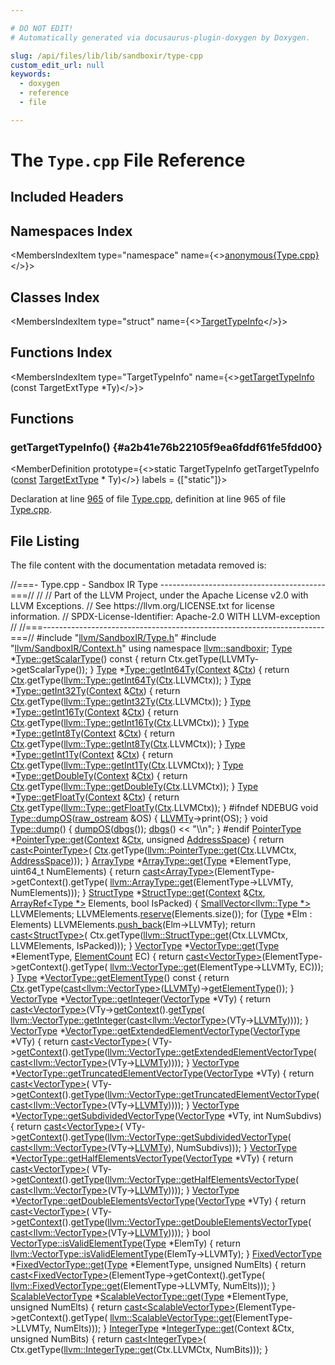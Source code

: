```yaml
---

# DO NOT EDIT!
# Automatically generated via docusaurus-plugin-doxygen by Doxygen.

slug: /api/files/lib/lib/sandboxir/type-cpp
custom_edit_url: null
keywords:
  - doxygen
  - reference
  - file

---
```





# The `Type.cpp` File Reference

<DoxygenPage pluginConfig={pluginConfig}>



## Included Headers

<IncludesList>
<IncludesListItem
  filePath="llvm/IR/Type.h"
  permalink="/docs/api/files/include/include/llvm/include/llvm/ir/type-h"
  isLocal="true" />
<IncludesListItem
  filePath="LLVMContextImpl.h"
  permalink="/docs/api/files/lib/lib/ir/llvmcontextimpl-h"
  isLocal="true" />
<IncludesListItem
  filePath="llvm/ADT/APInt.h"
  permalink="/docs/api/files/include/include/llvm/include/llvm/adt/apint-h"
  isLocal="true" />
<IncludesListItem
  filePath="llvm/ADT/SetVector.h"
  permalink="/docs/api/files/include/include/llvm/include/llvm/adt/setvector-h"
  isLocal="true" />
<IncludesListItem
  filePath="llvm/ADT/SmallString.h"
  permalink="/docs/api/files/include/include/llvm/include/llvm/adt/smallstring-h"
  isLocal="true" />
<IncludesListItem
  filePath="llvm/ADT/StringMap.h"
  permalink="/docs/api/files/include/include/llvm/include/llvm/adt/stringmap-h"
  isLocal="true" />
<IncludesListItem
  filePath="llvm/ADT/StringRef.h"
  permalink="/docs/api/files/include/include/llvm/include/llvm/adt/stringref-h"
  isLocal="true" />
<IncludesListItem
  filePath="llvm/IR/Constant.h"
  permalink="/docs/api/files/include/include/llvm/include/llvm/ir/constant-h"
  isLocal="true" />
<IncludesListItem
  filePath="llvm/IR/Constants.h"
  permalink="/docs/api/files/include/include/llvm/include/llvm/ir/constants-h"
  isLocal="true" />
<IncludesListItem
  filePath="llvm/IR/DerivedTypes.h"
  permalink="/docs/api/files/include/include/llvm/include/llvm/ir/derivedtypes-h"
  isLocal="true" />
<IncludesListItem
  filePath="llvm/IR/LLVMContext.h"
  permalink="/docs/api/files/include/include/llvm/include/llvm/ir/llvmcontext-h"
  isLocal="true" />
<IncludesListItem
  filePath="llvm/IR/Value.h"
  permalink="/docs/api/files/include/include/llvm/include/llvm/ir/value-h"
  isLocal="true" />
<IncludesListItem
  filePath="llvm/Support/Casting.h"
  permalink="/docs/api/files/include/include/llvm/include/llvm/support/casting-h"
  isLocal="true" />
<IncludesListItem
  filePath="llvm/Support/Error.h"
  permalink="/docs/api/files/include/include/llvm/include/llvm/support/error-h"
  isLocal="true" />
<IncludesListItem
  filePath="llvm/Support/TypeSize.h"
  permalink="/docs/api/files/include/include/llvm/include/llvm/support/typesize-h"
  isLocal="true" />
<IncludesListItem
  filePath="llvm/Support/raw_ostream.h"
  permalink="/docs/api/files/include/include/llvm/include/llvm/support/raw-ostream-h"
  isLocal="true" />
<IncludesListItem
  filePath="llvm/TargetParser/RISCVTargetParser.h"
  permalink="/docs/api/files/include/include/llvm/include/llvm/targetparser/riscvtargetparser-h"
  isLocal="true" />
<IncludesListItem
  filePath="cassert"
  permalink=""
  isLocal="false" />
<IncludesListItem
  filePath="utility"
  permalink=""
  isLocal="false" />
<IncludesListItem
  filePath="llvm/SandboxIR/Type.h"
  permalink="/docs/api/files/include/include/llvm/include/llvm/sandboxir/type-h"
  isLocal="true" />
<IncludesListItem
  filePath="llvm/SandboxIR/Context.h"
  permalink="/docs/api/files/include/include/llvm/include/llvm/sandboxir/context-h"
  isLocal="true" />
</IncludesList>

## Namespaces Index

<MembersIndex>

<MembersIndexItem
  type="namespace"
  name={<><a href="/docs/api/namespaces/anonymous-type-cpp-">anonymous&#123;Type.cpp&#125;</a></>}>
</MembersIndexItem>

</MembersIndex>

## Classes Index

<MembersIndex>

<MembersIndexItem
  type="struct"
  name={<><a href="/docs/api/structs/anonymous-namespace-type-cpp-/targettypeinfo">TargetTypeInfo</a></>}>
</MembersIndexItem>

</MembersIndex>

## Functions Index

<MembersIndex>

<MembersIndexItem
  type="TargetTypeInfo"
  name={<><a href="#a2b41e76b22105f9ea6fddf61fe5fdd00">getTargetTypeInfo</a> (const TargetExtType &#42;Ty)</>}>
</MembersIndexItem>

</MembersIndex>


<SectionDefinition>

## Functions

### getTargetTypeInfo() {#a2b41e76b22105f9ea6fddf61fe5fdd00}

<MemberDefinition
  prototype={<>static TargetTypeInfo getTargetTypeInfo (<a href="/docs/api/files/lib/lib/target/lib/target/aarch64/aarch64promoteconstant-cpp/#a90f8350fecae261c25be85d38b451bff">const</a> <a href="/docs/api/classes/llvm/targetexttype">TargetExtType</a> &#42; Ty)</>}
  labels = {["static"]}>

Declaration at line <a href="/docs/api/files/lib/lib/ir/type-cpp/#l00965">965</a> of file <a href="/docs/api/files/lib/lib/ir/type-cpp">Type.cpp</a>, definition at line 965 of file <a href="/docs/api/files/lib/lib/sandboxir/type-cpp">Type.cpp</a>.
</MemberDefinition>

</SectionDefinition>

## File Listing

The file content with the documentation metadata removed is:

<ProgramListing>

<Link id="l00001" /><CodeLine lineNumber="1"><Highlight kind="comment">//===- Type.cpp - Sandbox IR Type -----------------------------------------===//</Highlight><Highlight kind="normal"></Highlight></CodeLine>
<Link id="l00002" /><CodeLine lineNumber="2"><Highlight kind="normal"></Highlight><Highlight kind="comment">//</Highlight><Highlight kind="normal"></Highlight></CodeLine>
<Link id="l00003" /><CodeLine lineNumber="3"><Highlight kind="normal"></Highlight><Highlight kind="comment">// Part of the LLVM Project, under the Apache License v2.0 with LLVM Exceptions.</Highlight><Highlight kind="normal"></Highlight></CodeLine>
<Link id="l00004" /><CodeLine lineNumber="4"><Highlight kind="normal"></Highlight><Highlight kind="comment">// See https://llvm.org/LICENSE.txt for license information.</Highlight><Highlight kind="normal"></Highlight></CodeLine>
<Link id="l00005" /><CodeLine lineNumber="5"><Highlight kind="normal"></Highlight><Highlight kind="comment">// SPDX-License-Identifier: Apache-2.0 WITH LLVM-exception</Highlight><Highlight kind="normal"></Highlight></CodeLine>
<Link id="l00006" /><CodeLine lineNumber="6"><Highlight kind="normal"></Highlight><Highlight kind="comment">//</Highlight><Highlight kind="normal"></Highlight></CodeLine>
<Link id="l00007" /><CodeLine lineNumber="7"><Highlight kind="normal"></Highlight><Highlight kind="comment">//===----------------------------------------------------------------------===//</Highlight><Highlight kind="normal"></Highlight></CodeLine>
<Link id="l00008" /><CodeLine lineNumber="8"><Highlight kind="normal"></Highlight></CodeLine>
<Link id="l00009" /><CodeLine lineNumber="9"><Highlight kind="normal"></Highlight><Highlight kind="preprocessor">#include &quot;<a href="/docs/api/files/include/include/llvm/include/llvm/sandboxir/type-h">llvm/SandboxIR/Type.h</a>&quot;</Highlight><Highlight kind="normal"></Highlight></CodeLine>
<Link id="l00010" /><CodeLine lineNumber="10"><Highlight kind="normal"></Highlight><Highlight kind="preprocessor">#include &quot;<a href="/docs/api/files/include/include/llvm/include/llvm/sandboxir/context-h">llvm/SandboxIR/Context.h</a>&quot;</Highlight><Highlight kind="normal"></Highlight></CodeLine>
<Link id="l00011" /><CodeLine lineNumber="11"><Highlight kind="normal"></Highlight></CodeLine>
<Link id="l00012" /><CodeLine lineNumber="12"><Highlight kind="normal"></Highlight><Highlight kind="keyword">using namespace </Highlight><Highlight kind="normal"><a href="/docs/api/namespaces/llvm/sandboxir">llvm::sandboxir</a>;</Highlight></CodeLine>
<Link id="l00013" /><CodeLine lineNumber="13"><Highlight kind="normal"></Highlight></CodeLine>
<Link id="l00014" /><CodeLine lineNumber="14"><Highlight kind="normal"><a href="/docs/api/classes/llvm/type">Type</a> &#42;<a href="/docs/api/classes/llvm/sandboxir/type/#abecc000cb4767b88afe6f189716ae698">Type::getScalarType</a>()</Highlight><Highlight kind="keyword"> const </Highlight><Highlight kind="normal">&#123;</Highlight></CodeLine>
<Link id="l00015" /><CodeLine lineNumber="15"><Highlight kind="normal">  </Highlight><Highlight kind="keywordflow">return</Highlight><Highlight kind="normal"> Ctx.getType(LLVMTy-&gt;getScalarType());</Highlight></CodeLine>
<Link id="l00016" /><CodeLine lineNumber="16"><Highlight kind="normal">&#125;</Highlight></CodeLine>
<Link id="l00017" /><CodeLine lineNumber="17"><Highlight kind="normal"></Highlight></CodeLine>
<Link id="l00018" /><CodeLine lineNumber="18" lineLink="/docs/api/classes/llvm/sandboxir/type/#aa3741ff4c00516153fc0d9285a1e4c9e"><Highlight kind="normal"><a href="/docs/api/classes/llvm/sandboxir/type/#a386a56204d7dd7077ca711aff3c78d55">Type</a> &#42;<a href="/docs/api/classes/llvm/type/#a05186fa23e4d11b9855a9599ba87a4b7">Type::getInt64Ty</a>(<a href="/docs/api/classes/llvm/sandboxir/type/#ac26c806e60ca4a0547680edb68f6e39b">Context</a> &amp;<a href="/docs/api/classes/llvm/sandboxir/type/#ae616c2dab17f3dc139020928ef67ecaa">Ctx</a>) &#123;</Highlight></CodeLine>
<Link id="l00019" /><CodeLine lineNumber="19"><Highlight kind="normal">  </Highlight><Highlight kind="keywordflow">return</Highlight><Highlight kind="normal"> <a href="/docs/api/classes/llvm/sandboxir/type/#ae616c2dab17f3dc139020928ef67ecaa">Ctx</a>.getType(<a href="/docs/api/classes/llvm/type/#a05186fa23e4d11b9855a9599ba87a4b7">llvm::Type::getInt64Ty</a>(<a href="/docs/api/classes/llvm/sandboxir/type/#ae616c2dab17f3dc139020928ef67ecaa">Ctx</a>.LLVMCtx));</Highlight></CodeLine>
<Link id="l00020" /><CodeLine lineNumber="20"><Highlight kind="normal">&#125;</Highlight></CodeLine>
<Link id="l00021" /><CodeLine lineNumber="21" lineLink="/docs/api/classes/llvm/sandboxir/type/#a8ba4ed00f8805b525fb7b4497a527876"><Highlight kind="normal"><a href="/docs/api/classes/llvm/sandboxir/type/#a386a56204d7dd7077ca711aff3c78d55">Type</a> &#42;<a href="/docs/api/classes/llvm/type/#a30dd396c5b40cd86c1591872e574ccdf">Type::getInt32Ty</a>(<a href="/docs/api/classes/llvm/sandboxir/type/#ac26c806e60ca4a0547680edb68f6e39b">Context</a> &amp;<a href="/docs/api/classes/llvm/sandboxir/type/#ae616c2dab17f3dc139020928ef67ecaa">Ctx</a>) &#123;</Highlight></CodeLine>
<Link id="l00022" /><CodeLine lineNumber="22"><Highlight kind="normal">  </Highlight><Highlight kind="keywordflow">return</Highlight><Highlight kind="normal"> <a href="/docs/api/classes/llvm/sandboxir/type/#ae616c2dab17f3dc139020928ef67ecaa">Ctx</a>.getType(<a href="/docs/api/classes/llvm/type/#a30dd396c5b40cd86c1591872e574ccdf">llvm::Type::getInt32Ty</a>(<a href="/docs/api/classes/llvm/sandboxir/type/#ae616c2dab17f3dc139020928ef67ecaa">Ctx</a>.LLVMCtx));</Highlight></CodeLine>
<Link id="l00023" /><CodeLine lineNumber="23"><Highlight kind="normal">&#125;</Highlight></CodeLine>
<Link id="l00024" /><CodeLine lineNumber="24" lineLink="/docs/api/classes/llvm/sandboxir/type/#af9ef9c2652adaeee5bf72525dbd10677"><Highlight kind="normal"><a href="/docs/api/classes/llvm/sandboxir/type/#a386a56204d7dd7077ca711aff3c78d55">Type</a> &#42;<a href="/docs/api/classes/llvm/type/#a87f56db834c58ca630624956ecf6972f">Type::getInt16Ty</a>(<a href="/docs/api/classes/llvm/sandboxir/type/#ac26c806e60ca4a0547680edb68f6e39b">Context</a> &amp;<a href="/docs/api/classes/llvm/sandboxir/type/#ae616c2dab17f3dc139020928ef67ecaa">Ctx</a>) &#123;</Highlight></CodeLine>
<Link id="l00025" /><CodeLine lineNumber="25"><Highlight kind="normal">  </Highlight><Highlight kind="keywordflow">return</Highlight><Highlight kind="normal"> <a href="/docs/api/classes/llvm/sandboxir/type/#ae616c2dab17f3dc139020928ef67ecaa">Ctx</a>.getType(<a href="/docs/api/classes/llvm/type/#a87f56db834c58ca630624956ecf6972f">llvm::Type::getInt16Ty</a>(<a href="/docs/api/classes/llvm/sandboxir/type/#ae616c2dab17f3dc139020928ef67ecaa">Ctx</a>.LLVMCtx));</Highlight></CodeLine>
<Link id="l00026" /><CodeLine lineNumber="26"><Highlight kind="normal">&#125;</Highlight></CodeLine>
<Link id="l00027" /><CodeLine lineNumber="27" lineLink="/docs/api/classes/llvm/sandboxir/type/#a53974d47ba590e4418c5952730fd9559"><Highlight kind="normal"><a href="/docs/api/classes/llvm/sandboxir/type/#a386a56204d7dd7077ca711aff3c78d55">Type</a> &#42;<a href="/docs/api/classes/llvm/type/#a7ba5de75f50bb4a4ba920698edf39b28">Type::getInt8Ty</a>(<a href="/docs/api/classes/llvm/sandboxir/type/#ac26c806e60ca4a0547680edb68f6e39b">Context</a> &amp;<a href="/docs/api/classes/llvm/sandboxir/type/#ae616c2dab17f3dc139020928ef67ecaa">Ctx</a>) &#123;</Highlight></CodeLine>
<Link id="l00028" /><CodeLine lineNumber="28"><Highlight kind="normal">  </Highlight><Highlight kind="keywordflow">return</Highlight><Highlight kind="normal"> <a href="/docs/api/classes/llvm/sandboxir/type/#ae616c2dab17f3dc139020928ef67ecaa">Ctx</a>.getType(<a href="/docs/api/classes/llvm/type/#a7ba5de75f50bb4a4ba920698edf39b28">llvm::Type::getInt8Ty</a>(<a href="/docs/api/classes/llvm/sandboxir/type/#ae616c2dab17f3dc139020928ef67ecaa">Ctx</a>.LLVMCtx));</Highlight></CodeLine>
<Link id="l00029" /><CodeLine lineNumber="29"><Highlight kind="normal">&#125;</Highlight></CodeLine>
<Link id="l00030" /><CodeLine lineNumber="30" lineLink="/docs/api/classes/llvm/sandboxir/type/#a75eedc5667cb22e709e89fef21c08ee5"><Highlight kind="normal"><a href="/docs/api/classes/llvm/sandboxir/type/#a386a56204d7dd7077ca711aff3c78d55">Type</a> &#42;<a href="/docs/api/classes/llvm/type/#aa75984a442f2379de0c66018201fa628">Type::getInt1Ty</a>(<a href="/docs/api/classes/llvm/sandboxir/type/#ac26c806e60ca4a0547680edb68f6e39b">Context</a> &amp;<a href="/docs/api/classes/llvm/sandboxir/type/#ae616c2dab17f3dc139020928ef67ecaa">Ctx</a>) &#123;</Highlight></CodeLine>
<Link id="l00031" /><CodeLine lineNumber="31"><Highlight kind="normal">  </Highlight><Highlight kind="keywordflow">return</Highlight><Highlight kind="normal"> <a href="/docs/api/classes/llvm/sandboxir/type/#ae616c2dab17f3dc139020928ef67ecaa">Ctx</a>.getType(<a href="/docs/api/classes/llvm/type/#aa75984a442f2379de0c66018201fa628">llvm::Type::getInt1Ty</a>(<a href="/docs/api/classes/llvm/sandboxir/type/#ae616c2dab17f3dc139020928ef67ecaa">Ctx</a>.LLVMCtx));</Highlight></CodeLine>
<Link id="l00032" /><CodeLine lineNumber="32"><Highlight kind="normal">&#125;</Highlight></CodeLine>
<Link id="l00033" /><CodeLine lineNumber="33" lineLink="/docs/api/classes/llvm/sandboxir/type/#a57e9061fb6d18ee131661f3c68a66eb2"><Highlight kind="normal"><a href="/docs/api/classes/llvm/sandboxir/type/#a386a56204d7dd7077ca711aff3c78d55">Type</a> &#42;<a href="/docs/api/classes/llvm/type/#acb145f988329d1d621f73abcafea21d8">Type::getDoubleTy</a>(<a href="/docs/api/classes/llvm/sandboxir/type/#ac26c806e60ca4a0547680edb68f6e39b">Context</a> &amp;<a href="/docs/api/classes/llvm/sandboxir/type/#ae616c2dab17f3dc139020928ef67ecaa">Ctx</a>) &#123;</Highlight></CodeLine>
<Link id="l00034" /><CodeLine lineNumber="34"><Highlight kind="normal">  </Highlight><Highlight kind="keywordflow">return</Highlight><Highlight kind="normal"> <a href="/docs/api/classes/llvm/sandboxir/type/#ae616c2dab17f3dc139020928ef67ecaa">Ctx</a>.getType(<a href="/docs/api/classes/llvm/type/#acb145f988329d1d621f73abcafea21d8">llvm::Type::getDoubleTy</a>(<a href="/docs/api/classes/llvm/sandboxir/type/#ae616c2dab17f3dc139020928ef67ecaa">Ctx</a>.LLVMCtx));</Highlight></CodeLine>
<Link id="l00035" /><CodeLine lineNumber="35"><Highlight kind="normal">&#125;</Highlight></CodeLine>
<Link id="l00036" /><CodeLine lineNumber="36" lineLink="/docs/api/classes/llvm/sandboxir/type/#af4125c0ca2f91c4d506cfabc64fa4b20"><Highlight kind="normal"><a href="/docs/api/classes/llvm/sandboxir/type/#a386a56204d7dd7077ca711aff3c78d55">Type</a> &#42;<a href="/docs/api/classes/llvm/type/#ad5e0fe0efdd88f98a5b5eb512d5351c2">Type::getFloatTy</a>(<a href="/docs/api/classes/llvm/sandboxir/type/#ac26c806e60ca4a0547680edb68f6e39b">Context</a> &amp;<a href="/docs/api/classes/llvm/sandboxir/type/#ae616c2dab17f3dc139020928ef67ecaa">Ctx</a>) &#123;</Highlight></CodeLine>
<Link id="l00037" /><CodeLine lineNumber="37"><Highlight kind="normal">  </Highlight><Highlight kind="keywordflow">return</Highlight><Highlight kind="normal"> <a href="/docs/api/classes/llvm/sandboxir/type/#ae616c2dab17f3dc139020928ef67ecaa">Ctx</a>.getType(<a href="/docs/api/classes/llvm/type/#ad5e0fe0efdd88f98a5b5eb512d5351c2">llvm::Type::getFloatTy</a>(<a href="/docs/api/classes/llvm/sandboxir/type/#ae616c2dab17f3dc139020928ef67ecaa">Ctx</a>.LLVMCtx));</Highlight></CodeLine>
<Link id="l00038" /><CodeLine lineNumber="38"><Highlight kind="normal">&#125;</Highlight></CodeLine>
<Link id="l00039" /><CodeLine lineNumber="39" lineLink="/docs/api/classes/llvm/type/#a8afb3494f6f22e80508f1945a2466052"><Highlight kind="normal"></Highlight></CodeLine>
<Link id="l00040" /><CodeLine lineNumber="40"><Highlight kind="normal"></Highlight><Highlight kind="preprocessor">#ifndef NDEBUG</Highlight><Highlight kind="normal"></Highlight></CodeLine>
<Link id="l00041" /><CodeLine lineNumber="41" lineLink="/docs/api/classes/llvm/sandboxir/type/#ab65fd199fac3312ff9d0426dbae8cba8"><Highlight kind="normal"></Highlight><Highlight kind="keywordtype">void</Highlight><Highlight kind="normal"> <a href="/docs/api/classes/llvm/sandboxir/type/#ab65fd199fac3312ff9d0426dbae8cba8">Type::dumpOS</a>(<a href="/docs/api/classes/llvm/raw-ostream">raw&#95;ostream</a> &amp;OS) &#123; <a href="/docs/api/classes/llvm/sandboxir/type/#a330bbaf89b90196df6960be4724513c6">LLVMTy</a>-&gt;print(OS); &#125;</Highlight></CodeLine>
<Link id="l00042" /><CodeLine lineNumber="42" lineLink="/docs/api/classes/llvm/sandboxir/type/#a975aa15f5744af5a899e491135ab1384"><Highlight kind="normal"></Highlight><Highlight kind="keywordtype">void</Highlight><Highlight kind="normal"> <a href="/docs/api/classes/llvm/type/#a90c89709fd5e5e1d96455aec8b0c3916">Type::dump</a>() &#123;</Highlight></CodeLine>
<Link id="l00043" /><CodeLine lineNumber="43"><Highlight kind="normal">  <a href="/docs/api/namespaces/llvm/sandboxir/#aaf8e099af367077208606316ecceb9db">dumpOS</a>(<a href="/docs/api/namespaces/llvm/#a7c46c742c31be54870e2038048e6b391">dbgs</a>());</Highlight></CodeLine>
<Link id="l00044" /><CodeLine lineNumber="44"><Highlight kind="normal">  <a href="/docs/api/namespaces/llvm/#a7c46c742c31be54870e2038048e6b391">dbgs</a>() &lt;&lt; </Highlight><Highlight kind="stringliteral">&quot;\\n&quot;</Highlight><Highlight kind="normal">;</Highlight></CodeLine>
<Link id="l00045" /><CodeLine lineNumber="45"><Highlight kind="normal">&#125;</Highlight></CodeLine>
<Link id="l00046" /><CodeLine lineNumber="46"><Highlight kind="normal"></Highlight><Highlight kind="preprocessor">#endif</Highlight><Highlight kind="normal"></Highlight></CodeLine>
<Link id="l00047" /><CodeLine lineNumber="47"><Highlight kind="normal"></Highlight></CodeLine>
<Link id="l00048" /><CodeLine lineNumber="48" lineLink="/docs/api/classes/llvm/sandboxir/pointertype/#a6339a17772e61656c08fd77a488c9a50"><Highlight kind="normal"><a href="/docs/api/classes/llvm/sandboxir/type/#abb7721cfea46ef9d51188ae7df27cf17">PointerType</a> &#42;<a href="/docs/api/classes/llvm/pointertype/#a8d7f800be5fd53dcfcdcbdc6fd9ccfe3">PointerType::get</a>(<a href="/docs/api/classes/llvm/sandboxir/type/#ac26c806e60ca4a0547680edb68f6e39b">Context</a> &amp;<a href="/docs/api/classes/llvm/sandboxir/type/#ae616c2dab17f3dc139020928ef67ecaa">Ctx</a>, </Highlight><Highlight kind="keywordtype">unsigned</Highlight><Highlight kind="normal"> <a href="/docs/api/namespaces/llvm/nvptxas/#ad7d00b71af84502be65ae2de3f8d91dc">AddressSpace</a>) &#123;</Highlight></CodeLine>
<Link id="l00049" /><CodeLine lineNumber="49"><Highlight kind="normal">  </Highlight><Highlight kind="keywordflow">return</Highlight><Highlight kind="normal"> <a href="/docs/api/namespaces/llvm/#ac4fc845f5ed92de63cd4474f128f5fc5">cast&lt;PointerType&gt;</a>(</Highlight></CodeLine>
<Link id="l00050" /><CodeLine lineNumber="50"><Highlight kind="normal">      <a href="/docs/api/classes/llvm/sandboxir/type/#ae616c2dab17f3dc139020928ef67ecaa">Ctx</a>.getType(<a href="/docs/api/classes/llvm/pointertype/#a8d7f800be5fd53dcfcdcbdc6fd9ccfe3">llvm::PointerType::get</a>(<a href="/docs/api/classes/llvm/sandboxir/type/#ae616c2dab17f3dc139020928ef67ecaa">Ctx</a>.LLVMCtx, <a href="/docs/api/namespaces/llvm/nvptxas/#ad7d00b71af84502be65ae2de3f8d91dc">AddressSpace</a>)));</Highlight></CodeLine>
<Link id="l00051" /><CodeLine lineNumber="51"><Highlight kind="normal">&#125;</Highlight></CodeLine>
<Link id="l00052" /><CodeLine lineNumber="52"><Highlight kind="normal"></Highlight></CodeLine>
<Link id="l00053" /><CodeLine lineNumber="53"><Highlight kind="normal"><a href="/docs/api/classes/llvm/sandboxir/arraytype">ArrayType</a> &#42;<a href="/docs/api/classes/llvm/arraytype/#a309fed0882f9d27038ff2df2afed7a00">ArrayType::get</a>(<a href="/docs/api/classes/llvm/sandboxir/type">Type</a> &#42;ElementType, uint64&#95;t NumElements) &#123;</Highlight></CodeLine>
<Link id="l00054" /><CodeLine lineNumber="54"><Highlight kind="normal">  </Highlight><Highlight kind="keywordflow">return</Highlight><Highlight kind="normal"> <a href="/docs/api/namespaces/llvm/#ac4fc845f5ed92de63cd4474f128f5fc5">cast&lt;ArrayType&gt;</a>(ElementType-&gt;getContext().getType(</Highlight></CodeLine>
<Link id="l00055" /><CodeLine lineNumber="55"><Highlight kind="normal">      <a href="/docs/api/classes/llvm/arraytype/#a309fed0882f9d27038ff2df2afed7a00">llvm::ArrayType::get</a>(ElementType-&gt;LLVMTy, NumElements)));</Highlight></CodeLine>
<Link id="l00056" /><CodeLine lineNumber="56"><Highlight kind="normal">&#125;</Highlight></CodeLine>
<Link id="l00057" /><CodeLine lineNumber="57"><Highlight kind="normal"></Highlight></CodeLine>
<Link id="l00058" /><CodeLine lineNumber="58" lineLink="/docs/api/classes/llvm/sandboxir/structtype/#acdd011895dc673bd8b8edd5b8eaf871c"><Highlight kind="normal"><a href="/docs/api/classes/llvm/sandboxir/type/#ae4d805ae7a1735765e14164b42b58cce">StructType</a> &#42;<a href="/docs/api/classes/llvm/structtype/#a18fc4545474c6ebb6f7c547f64f4fb31">StructType::get</a>(<a href="/docs/api/classes/llvm/sandboxir/type/#ac26c806e60ca4a0547680edb68f6e39b">Context</a> &amp;<a href="/docs/api/classes/llvm/sandboxir/type/#ae616c2dab17f3dc139020928ef67ecaa">Ctx</a>, <a href="/docs/api/classes/llvm/arrayref">ArrayRef&lt;Type &#42;&gt;</a> Elements,</Highlight></CodeLine>
<Link id="l00059" /><CodeLine lineNumber="59"><Highlight kind="normal">                            </Highlight><Highlight kind="keywordtype">bool</Highlight><Highlight kind="normal"> IsPacked) &#123;</Highlight></CodeLine>
<Link id="l00060" /><CodeLine lineNumber="60"><Highlight kind="normal">  <a href="/docs/api/classes/llvm/smallvector">SmallVector&lt;llvm::Type &#42;&gt;</a> LLVMElements;</Highlight></CodeLine>
<Link id="l00061" /><CodeLine lineNumber="61"><Highlight kind="normal">  LLVMElements.<a href="/docs/api/classes/llvm/smallvectorimpl/#a499ea32ca1b8d16cedfe01d1e5b08f29">reserve</a>(Elements.size());</Highlight></CodeLine>
<Link id="l00062" /><CodeLine lineNumber="62" lineLink="/docs/api/classes/llvm/type/#a2ff127c9924cd3337080c4445c324aea"><Highlight kind="normal">  </Highlight><Highlight kind="keywordflow">for</Highlight><Highlight kind="normal"> (<a href="/docs/api/classes/llvm/type/#a817dfd76b27697e96a20f80f7bb68251">Type</a> &#42;Elm : Elements)</Highlight></CodeLine>
<Link id="l00063" /><CodeLine lineNumber="63"><Highlight kind="normal">    LLVMElements.<a href="/docs/api/classes/llvm/smallvectortemplatebase/#af42bfbc067df27c19ee2fc859df58799">push&#95;back</a>(Elm-&gt;LLVMTy);</Highlight></CodeLine>
<Link id="l00064" /><CodeLine lineNumber="64"><Highlight kind="normal">  </Highlight><Highlight kind="keywordflow">return</Highlight><Highlight kind="normal"> <a href="/docs/api/namespaces/llvm/#ac4fc845f5ed92de63cd4474f128f5fc5">cast&lt;StructType&gt;</a>(</Highlight></CodeLine>
<Link id="l00065" /><CodeLine lineNumber="65"><Highlight kind="normal">      Ctx.getType(<a href="/docs/api/classes/llvm/structtype/#a18fc4545474c6ebb6f7c547f64f4fb31">llvm::StructType::get</a>(Ctx.LLVMCtx, LLVMElements, IsPacked)));</Highlight></CodeLine>
<Link id="l00066" /><CodeLine lineNumber="66"><Highlight kind="normal">&#125;</Highlight></CodeLine>
<Link id="l00067" /><CodeLine lineNumber="67"><Highlight kind="normal"></Highlight></CodeLine>
<Link id="l00068" /><CodeLine lineNumber="68"><Highlight kind="normal"><a href="/docs/api/classes/llvm/vectortype">VectorType</a> &#42;<a href="/docs/api/classes/llvm/vectortype/#a861be1e2092622462053c6d31dddbfd5">VectorType::get</a>(<a href="/docs/api/classes/llvm/type">Type</a> &#42;ElementType, <a href="/docs/api/classes/llvm/elementcount">ElementCount</a> EC) &#123;</Highlight></CodeLine>
<Link id="l00069" /><CodeLine lineNumber="69"><Highlight kind="normal">  </Highlight><Highlight kind="keywordflow">return</Highlight><Highlight kind="normal"> <a href="/docs/api/namespaces/llvm/#ac4fc845f5ed92de63cd4474f128f5fc5">cast&lt;VectorType&gt;</a>(ElementType-&gt;getContext().getType(</Highlight></CodeLine>
<Link id="l00070" /><CodeLine lineNumber="70" lineLink="/docs/api/classes/llvm/type/#abc3508a388e7f7545f2a4c745f087916"><Highlight kind="normal">      <a href="/docs/api/classes/llvm/vectortype/#a861be1e2092622462053c6d31dddbfd5">llvm::VectorType::get</a>(ElementType-&gt;LLVMTy, EC)));</Highlight></CodeLine>
<Link id="l00071" /><CodeLine lineNumber="71"><Highlight kind="normal">&#125;</Highlight></CodeLine>
<Link id="l00072" /><CodeLine lineNumber="72"><Highlight kind="normal"></Highlight></CodeLine>
<Link id="l00073" /><CodeLine lineNumber="73" lineLink="/docs/api/classes/llvm/sandboxir/vectortype/#ae3f468d365ecf76cd72b905bbaaa30c8"><Highlight kind="normal"><a href="/docs/api/classes/llvm/sandboxir/type/#a386a56204d7dd7077ca711aff3c78d55">Type</a> &#42;<a href="/docs/api/classes/llvm/vectortype/#afdce715c901d62e2c1367a0ff5248175">VectorType::getElementType</a>()</Highlight><Highlight kind="keyword"> const </Highlight><Highlight kind="normal">&#123;</Highlight></CodeLine>
<Link id="l00074" /><CodeLine lineNumber="74"><Highlight kind="normal">  </Highlight><Highlight kind="keywordflow">return</Highlight><Highlight kind="normal"> <a href="/docs/api/classes/llvm/sandboxir/type/#ae616c2dab17f3dc139020928ef67ecaa">Ctx</a>.getType(<a href="/docs/api/namespaces/llvm/#ac4fc845f5ed92de63cd4474f128f5fc5">cast&lt;llvm::VectorType&gt;</a>(<a href="/docs/api/classes/llvm/sandboxir/type/#a330bbaf89b90196df6960be4724513c6">LLVMTy</a>)-&gt;<a href="/docs/api/classes/llvm/vectortype/#afdce715c901d62e2c1367a0ff5248175">getElementType</a>());</Highlight></CodeLine>
<Link id="l00075" /><CodeLine lineNumber="75" lineLink="/docs/api/classes/llvm/type/#a23e62ec586d4d045f4e0b7bfd1f04ce4"><Highlight kind="normal">&#125;</Highlight></CodeLine>
<Link id="l00076" /><CodeLine lineNumber="76" lineLink="/docs/api/classes/llvm/sandboxir/vectortype/#a78f34fdeeb7b2cc30adc895344d8df0f"><Highlight kind="normal"><a href="/docs/api/classes/llvm/sandboxir/type/#a86bc4b915455f6961b9259ac614979f3">VectorType</a> &#42;<a href="/docs/api/classes/llvm/vectortype/#a781c723920fb1d098c4d959f3218d9aa">VectorType::getInteger</a>(<a href="/docs/api/classes/llvm/sandboxir/type/#a86bc4b915455f6961b9259ac614979f3">VectorType</a> &#42;VTy) &#123;</Highlight></CodeLine>
<Link id="l00077" /><CodeLine lineNumber="77"><Highlight kind="normal">  </Highlight><Highlight kind="keywordflow">return</Highlight><Highlight kind="normal"> <a href="/docs/api/namespaces/llvm/#ac4fc845f5ed92de63cd4474f128f5fc5">cast&lt;VectorType&gt;</a>(VTy-&gt;<a href="/docs/api/classes/llvm/sandboxir/type/#ae662f556252fe75768094c7976518409">getContext</a>().<a href="/docs/api/classes/llvm/sandboxir/context/#a5d72c7051da5356cbfbfa16ecb7dca8a">getType</a>(</Highlight></CodeLine>
<Link id="l00078" /><CodeLine lineNumber="78"><Highlight kind="normal">      <a href="/docs/api/classes/llvm/vectortype/#a781c723920fb1d098c4d959f3218d9aa">llvm::VectorType::getInteger</a>(<a href="/docs/api/namespaces/llvm/#ac4fc845f5ed92de63cd4474f128f5fc5">cast&lt;llvm::VectorType&gt;</a>(VTy-&gt;<a href="/docs/api/classes/llvm/sandboxir/type/#a330bbaf89b90196df6960be4724513c6">LLVMTy</a>))));</Highlight></CodeLine>
<Link id="l00079" /><CodeLine lineNumber="79"><Highlight kind="normal">&#125;</Highlight></CodeLine>
<Link id="l00080" /><CodeLine lineNumber="80" lineLink="/docs/api/classes/llvm/sandboxir/vectortype/#ac96d755c768edd2cde7743330bbb6f5a"><Highlight kind="normal"><a href="/docs/api/classes/llvm/sandboxir/type/#a86bc4b915455f6961b9259ac614979f3">VectorType</a> &#42;<a href="/docs/api/classes/llvm/vectortype/#a3b1f5f847d812d85eaaa8a19bd01bcf4">VectorType::getExtendedElementVectorType</a>(<a href="/docs/api/classes/llvm/sandboxir/type/#a86bc4b915455f6961b9259ac614979f3">VectorType</a> &#42;VTy) &#123;</Highlight></CodeLine>
<Link id="l00081" /><CodeLine lineNumber="81"><Highlight kind="normal">  </Highlight><Highlight kind="keywordflow">return</Highlight><Highlight kind="normal"> <a href="/docs/api/namespaces/llvm/#ac4fc845f5ed92de63cd4474f128f5fc5">cast&lt;VectorType&gt;</a>(</Highlight></CodeLine>
<Link id="l00082" /><CodeLine lineNumber="82"><Highlight kind="normal">      VTy-&gt;<a href="/docs/api/classes/llvm/sandboxir/type/#ae662f556252fe75768094c7976518409">getContext</a>().<a href="/docs/api/classes/llvm/sandboxir/context/#a5d72c7051da5356cbfbfa16ecb7dca8a">getType</a>(<a href="/docs/api/classes/llvm/vectortype/#a3b1f5f847d812d85eaaa8a19bd01bcf4">llvm::VectorType::getExtendedElementVectorType</a>(</Highlight></CodeLine>
<Link id="l00083" /><CodeLine lineNumber="83"><Highlight kind="normal">          <a href="/docs/api/namespaces/llvm/#ac4fc845f5ed92de63cd4474f128f5fc5">cast&lt;llvm::VectorType&gt;</a>(VTy-&gt;<a href="/docs/api/classes/llvm/sandboxir/type/#a330bbaf89b90196df6960be4724513c6">LLVMTy</a>))));</Highlight></CodeLine>
<Link id="l00084" /><CodeLine lineNumber="84"><Highlight kind="normal">&#125;</Highlight></CodeLine>
<Link id="l00085" /><CodeLine lineNumber="85" lineLink="/docs/api/classes/llvm/sandboxir/vectortype/#a950c035ff5222db07c7cc70a8d755e40"><Highlight kind="normal"><a href="/docs/api/classes/llvm/sandboxir/type/#a86bc4b915455f6961b9259ac614979f3">VectorType</a> &#42;<a href="/docs/api/classes/llvm/vectortype/#aa0f42bf1b84f6c3dac6c70d2cc7f92bc">VectorType::getTruncatedElementVectorType</a>(<a href="/docs/api/classes/llvm/sandboxir/type/#a86bc4b915455f6961b9259ac614979f3">VectorType</a> &#42;VTy) &#123;</Highlight></CodeLine>
<Link id="l00086" /><CodeLine lineNumber="86" lineLink="/docs/api/classes/llvm/type/#ae7b43432683c09a40d81b9b245a05565"><Highlight kind="normal">  </Highlight><Highlight kind="keywordflow">return</Highlight><Highlight kind="normal"> <a href="/docs/api/namespaces/llvm/#ac4fc845f5ed92de63cd4474f128f5fc5">cast&lt;VectorType&gt;</a>(</Highlight></CodeLine>
<Link id="l00087" /><CodeLine lineNumber="87"><Highlight kind="normal">      VTy-&gt;<a href="/docs/api/classes/llvm/sandboxir/type/#ae662f556252fe75768094c7976518409">getContext</a>().<a href="/docs/api/classes/llvm/sandboxir/context/#a5d72c7051da5356cbfbfa16ecb7dca8a">getType</a>(<a href="/docs/api/classes/llvm/vectortype/#aa0f42bf1b84f6c3dac6c70d2cc7f92bc">llvm::VectorType::getTruncatedElementVectorType</a>(</Highlight></CodeLine>
<Link id="l00088" /><CodeLine lineNumber="88"><Highlight kind="normal">          <a href="/docs/api/namespaces/llvm/#ac4fc845f5ed92de63cd4474f128f5fc5">cast&lt;llvm::VectorType&gt;</a>(VTy-&gt;<a href="/docs/api/classes/llvm/sandboxir/type/#a330bbaf89b90196df6960be4724513c6">LLVMTy</a>))));</Highlight></CodeLine>
<Link id="l00089" /><CodeLine lineNumber="89"><Highlight kind="normal">&#125;</Highlight></CodeLine>
<Link id="l00090" /><CodeLine lineNumber="90" lineLink="/docs/api/classes/llvm/sandboxir/vectortype/#a2b3fb17faf3c8e599183efe5cbeb41ce"><Highlight kind="normal"><a href="/docs/api/classes/llvm/sandboxir/type/#a86bc4b915455f6961b9259ac614979f3">VectorType</a> &#42;<a href="/docs/api/classes/llvm/vectortype/#a62425c077bf32e483e2e041e26bce530">VectorType::getSubdividedVectorType</a>(<a href="/docs/api/classes/llvm/sandboxir/type/#a86bc4b915455f6961b9259ac614979f3">VectorType</a> &#42;VTy,</Highlight></CodeLine>
<Link id="l00091" /><CodeLine lineNumber="91" lineLink="/docs/api/classes/llvm/type/#a2f0388b8315300b55a8833caf090ef71"><Highlight kind="normal">                                                </Highlight><Highlight kind="keywordtype">int</Highlight><Highlight kind="normal"> NumSubdivs) &#123;</Highlight></CodeLine>
<Link id="l00092" /><CodeLine lineNumber="92"><Highlight kind="normal">  </Highlight><Highlight kind="keywordflow">return</Highlight><Highlight kind="normal"> <a href="/docs/api/namespaces/llvm/#ac4fc845f5ed92de63cd4474f128f5fc5">cast&lt;VectorType&gt;</a>(</Highlight></CodeLine>
<Link id="l00093" /><CodeLine lineNumber="93"><Highlight kind="normal">      VTy-&gt;<a href="/docs/api/classes/llvm/sandboxir/type/#ae662f556252fe75768094c7976518409">getContext</a>().<a href="/docs/api/classes/llvm/sandboxir/context/#a5d72c7051da5356cbfbfa16ecb7dca8a">getType</a>(<a href="/docs/api/classes/llvm/vectortype/#a62425c077bf32e483e2e041e26bce530">llvm::VectorType::getSubdividedVectorType</a>(</Highlight></CodeLine>
<Link id="l00094" /><CodeLine lineNumber="94"><Highlight kind="normal">          <a href="/docs/api/namespaces/llvm/#ac4fc845f5ed92de63cd4474f128f5fc5">cast&lt;llvm::VectorType&gt;</a>(VTy-&gt;<a href="/docs/api/classes/llvm/sandboxir/type/#a330bbaf89b90196df6960be4724513c6">LLVMTy</a>), NumSubdivs)));</Highlight></CodeLine>
<Link id="l00095" /><CodeLine lineNumber="95"><Highlight kind="normal">&#125;</Highlight></CodeLine>
<Link id="l00096" /><CodeLine lineNumber="96" lineLink="/docs/api/classes/llvm/sandboxir/vectortype/#a9cd3c5065659bc840e36b5a96ec94d96"><Highlight kind="normal"><a href="/docs/api/classes/llvm/sandboxir/type/#a86bc4b915455f6961b9259ac614979f3">VectorType</a> &#42;<a href="/docs/api/classes/llvm/vectortype/#a12589d52afe7ea72485b0a431327a6e6">VectorType::getHalfElementsVectorType</a>(<a href="/docs/api/classes/llvm/sandboxir/type/#a86bc4b915455f6961b9259ac614979f3">VectorType</a> &#42;VTy) &#123;</Highlight></CodeLine>
<Link id="l00097" /><CodeLine lineNumber="97"><Highlight kind="normal">  </Highlight><Highlight kind="keywordflow">return</Highlight><Highlight kind="normal"> <a href="/docs/api/namespaces/llvm/#ac4fc845f5ed92de63cd4474f128f5fc5">cast&lt;VectorType&gt;</a>(</Highlight></CodeLine>
<Link id="l00098" /><CodeLine lineNumber="98"><Highlight kind="normal">      VTy-&gt;<a href="/docs/api/classes/llvm/sandboxir/type/#ae662f556252fe75768094c7976518409">getContext</a>().<a href="/docs/api/classes/llvm/sandboxir/context/#a5d72c7051da5356cbfbfa16ecb7dca8a">getType</a>(<a href="/docs/api/classes/llvm/vectortype/#a12589d52afe7ea72485b0a431327a6e6">llvm::VectorType::getHalfElementsVectorType</a>(</Highlight></CodeLine>
<Link id="l00099" /><CodeLine lineNumber="99"><Highlight kind="normal">          <a href="/docs/api/namespaces/llvm/#ac4fc845f5ed92de63cd4474f128f5fc5">cast&lt;llvm::VectorType&gt;</a>(VTy-&gt;<a href="/docs/api/classes/llvm/sandboxir/type/#a330bbaf89b90196df6960be4724513c6">LLVMTy</a>))));</Highlight></CodeLine>
<Link id="l00100" /><CodeLine lineNumber="100"><Highlight kind="normal">&#125;</Highlight></CodeLine>
<Link id="l00101" /><CodeLine lineNumber="101" lineLink="/docs/api/classes/llvm/sandboxir/vectortype/#a992f8e70b5847690ae8ddb8adadc3037"><Highlight kind="normal"><a href="/docs/api/classes/llvm/sandboxir/type/#a86bc4b915455f6961b9259ac614979f3">VectorType</a> &#42;<a href="/docs/api/classes/llvm/vectortype/#ac423a4165a8f57cd2865ef33dd9be484">VectorType::getDoubleElementsVectorType</a>(<a href="/docs/api/classes/llvm/sandboxir/type/#a86bc4b915455f6961b9259ac614979f3">VectorType</a> &#42;VTy) &#123;</Highlight></CodeLine>
<Link id="l00102" /><CodeLine lineNumber="102" lineLink="/docs/api/classes/llvm/type/#ae77d4c2d7f8556667a38ab71c72cb54f"><Highlight kind="normal">  </Highlight><Highlight kind="keywordflow">return</Highlight><Highlight kind="normal"> <a href="/docs/api/namespaces/llvm/#ac4fc845f5ed92de63cd4474f128f5fc5">cast&lt;VectorType&gt;</a>(</Highlight></CodeLine>
<Link id="l00103" /><CodeLine lineNumber="103"><Highlight kind="normal">      VTy-&gt;<a href="/docs/api/classes/llvm/sandboxir/type/#ae662f556252fe75768094c7976518409">getContext</a>().<a href="/docs/api/classes/llvm/sandboxir/context/#a5d72c7051da5356cbfbfa16ecb7dca8a">getType</a>(<a href="/docs/api/classes/llvm/vectortype/#ac423a4165a8f57cd2865ef33dd9be484">llvm::VectorType::getDoubleElementsVectorType</a>(</Highlight></CodeLine>
<Link id="l00104" /><CodeLine lineNumber="104"><Highlight kind="normal">          <a href="/docs/api/namespaces/llvm/#ac4fc845f5ed92de63cd4474f128f5fc5">cast&lt;llvm::VectorType&gt;</a>(VTy-&gt;<a href="/docs/api/classes/llvm/sandboxir/type/#a330bbaf89b90196df6960be4724513c6">LLVMTy</a>))));</Highlight></CodeLine>
<Link id="l00105" /><CodeLine lineNumber="105"><Highlight kind="normal">&#125;</Highlight></CodeLine>
<Link id="l00106" /><CodeLine lineNumber="106"><Highlight kind="normal"></Highlight><Highlight kind="keywordtype">bool</Highlight><Highlight kind="normal"> <a href="/docs/api/classes/llvm/vectortype/#aa6a2194fc011669faabe43322d7c6c5f">VectorType::isValidElementType</a>(<a href="/docs/api/classes/llvm/type">Type</a> &#42;ElemTy) &#123;</Highlight></CodeLine>
<Link id="l00107" /><CodeLine lineNumber="107" lineLink="/docs/api/classes/llvm/type/#adc21598ac33ea9d50f3a939f26a28940"><Highlight kind="normal">  </Highlight><Highlight kind="keywordflow">return</Highlight><Highlight kind="normal"> <a href="/docs/api/classes/llvm/vectortype/#aa6a2194fc011669faabe43322d7c6c5f">llvm::VectorType::isValidElementType</a>(ElemTy-&gt;LLVMTy);</Highlight></CodeLine>
<Link id="l00108" /><CodeLine lineNumber="108"><Highlight kind="normal">&#125;</Highlight></CodeLine>
<Link id="l00109" /><CodeLine lineNumber="109"><Highlight kind="normal"></Highlight></CodeLine>
<Link id="l00110" /><CodeLine lineNumber="110"><Highlight kind="normal"><a href="/docs/api/classes/llvm/fixedvectortype">FixedVectorType</a> &#42;<a href="/docs/api/classes/llvm/fixedvectortype/#af9a870d5df50fe0133a410b7c9114c80">FixedVectorType::get</a>(<a href="/docs/api/classes/llvm/type">Type</a> &#42;ElementType, </Highlight><Highlight kind="keywordtype">unsigned</Highlight><Highlight kind="normal"> NumElts) &#123;</Highlight></CodeLine>
<Link id="l00111" /><CodeLine lineNumber="111"><Highlight kind="normal">  </Highlight><Highlight kind="keywordflow">return</Highlight><Highlight kind="normal"> <a href="/docs/api/namespaces/llvm/#ac4fc845f5ed92de63cd4474f128f5fc5">cast&lt;FixedVectorType&gt;</a>(ElementType-&gt;getContext().getType(</Highlight></CodeLine>
<Link id="l00112" /><CodeLine lineNumber="112"><Highlight kind="normal">      <a href="/docs/api/classes/llvm/fixedvectortype/#af9a870d5df50fe0133a410b7c9114c80">llvm::FixedVectorType::get</a>(ElementType-&gt;LLVMTy, NumElts)));</Highlight></CodeLine>
<Link id="l00113" /><CodeLine lineNumber="113"><Highlight kind="normal">&#125;</Highlight></CodeLine>
<Link id="l00114" /><CodeLine lineNumber="114"><Highlight kind="normal"></Highlight></CodeLine>
<Link id="l00115" /><CodeLine lineNumber="115"><Highlight kind="normal"><a href="/docs/api/classes/llvm/scalablevectortype">ScalableVectorType</a> &#42;<a href="/docs/api/classes/llvm/scalablevectortype/#a5f6c82789f78714f2dfea41f443b99b7">ScalableVectorType::get</a>(<a href="/docs/api/classes/llvm/type">Type</a> &#42;ElementType,</Highlight></CodeLine>
<Link id="l00116" /><CodeLine lineNumber="116"><Highlight kind="normal">                                            </Highlight><Highlight kind="keywordtype">unsigned</Highlight><Highlight kind="normal"> NumElts) &#123;</Highlight></CodeLine>
<Link id="l00117" /><CodeLine lineNumber="117"><Highlight kind="normal">  </Highlight><Highlight kind="keywordflow">return</Highlight><Highlight kind="normal"> <a href="/docs/api/namespaces/llvm/#ac4fc845f5ed92de63cd4474f128f5fc5">cast&lt;ScalableVectorType&gt;</a>(ElementType-&gt;getContext().getType(</Highlight></CodeLine>
<Link id="l00118" /><CodeLine lineNumber="118"><Highlight kind="normal">      <a href="/docs/api/classes/llvm/scalablevectortype/#a5f6c82789f78714f2dfea41f443b99b7">llvm::ScalableVectorType::get</a>(ElementType-&gt;LLVMTy, NumElts)));</Highlight></CodeLine>
<Link id="l00119" /><CodeLine lineNumber="119"><Highlight kind="normal">&#125;</Highlight></CodeLine>
<Link id="l00120" /><CodeLine lineNumber="120" lineLink="/docs/api/classes/llvm/type/#ab57dba37b1fb3b8feb6ad63f54c2e101"><Highlight kind="normal"></Highlight></CodeLine>
<Link id="l00121" /><CodeLine lineNumber="121"><Highlight kind="normal"><a href="/docs/api/classes/llvm/integertype">IntegerType</a> &#42;<a href="/docs/api/classes/llvm/integertype/#a14f7b4f1aed38192fb6b7772eb506bdb">IntegerType::get</a>(Context &amp;Ctx, </Highlight><Highlight kind="keywordtype">unsigned</Highlight><Highlight kind="normal"> NumBits) &#123;</Highlight></CodeLine>
<Link id="l00122" /><CodeLine lineNumber="122"><Highlight kind="normal">  </Highlight><Highlight kind="keywordflow">return</Highlight><Highlight kind="normal"> <a href="/docs/api/namespaces/llvm/#ac4fc845f5ed92de63cd4474f128f5fc5">cast&lt;IntegerType&gt;</a>(</Highlight></CodeLine>
<Link id="l00123" /><CodeLine lineNumber="123"><Highlight kind="normal">      Ctx.getType(<a href="/docs/api/classes/llvm/integertype/#a14f7b4f1aed38192fb6b7772eb506bdb">llvm::IntegerType::get</a>(Ctx.LLVMCtx, NumBits)));</Highlight></CodeLine>
<Link id="l00124" /><CodeLine lineNumber="124" lineLink="/docs/api/classes/llvm/type/#aeb40ca82dbaafb00a8dd85d5f9feddc4"><Highlight kind="normal">&#125;</Highlight></CodeLine>

</ProgramListing>

</DoxygenPage>
